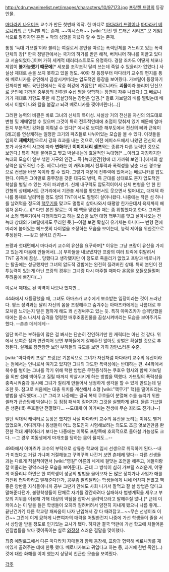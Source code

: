 http://cdn.myanimelist.net/images/characters/10/97173.jpg
[[프랑켄 프랑]]의 등장인물.

[[마다라키 나오미츠]] 교수가 만든 첫번째 역작. 한 마디로 [[마다라키 프랑]]이나 [[마다라키 베로니카]]의 큰 언니뻘 되는 존재. ~~빅시스터~~ [wiki:"던전 앤 드래곤 시리즈" 모 게임]식으로 말하자면 혼돈 + 악의 성향을 지녔다 할 수 있는 존재.

통칭 '늑대 가브릴'이라 불리는 여걸로서 본인을 따르는 폭력단체를 거느리고 있는 폭력단체의 장[* 한국 정발판에서는 국가의 허가를 받은 해적, 버커니어 하나를 이끌고 있다고 서술되었다.]이며 가히 세계적 테러리스트로도 유명하다. 경찰 조차도 어떻게 체포나 제압이 '''불가능했기 때문에'''[* 세포를 조각조각 달리 쓰는데 죽일 수 있을리가 없었다.] 사실상 제대로 손을 쓰지 못하고 있을 정도. 40화 첫 등장부터 마다라키 교수의 편지를 통해 베로니카를 유인해서 끔살시켜버리는 압도적인 등장을 보여줬다. 가브릴이 등장하기 전까지만 해도 육탄전에서는 작중 최강에 가깝던[* 베로니카도 '''괴물'''이라 불리며 단신으로 군인에 가까운 중무장의 전투원 수십 명을 양학하는 장면이 자주 나왔다.] 그 베로니카가 제대로 저항도 못한 채 끔살당하는 장면은 압권.[* 칼로 가브릴의 배를 찔렀는데 배에서 이빨이 나와 칼을 붙잡고 되려 베로니카를 찢어버린다(...)]

그러한 능력의 비결은 바로 그녀의 신체의 특이성. 사실상 거의 전신을 자신의 의도대로 변형 및 재배열할 수 있으며 그것이 특히 전투적인데에 초점이 맞춰져 있기 때문에 얼마든지 부분적인 강화를 이뤄낼 수 있다[* 예시로 보여준 해부도에서 전신의 뼈와 근육이 [레고]를 연상케하는 일정한 크기의 파츠들로 나뉘어있는 모습을 볼 수 있다. 이것들을 임의로 '''재배치'''함으로서 강화 효과를 내는 것으로, 이전 에피소드에서 나왔던 전신의 세포가 사용자의 사고에 따라 '''변화'''하던 '''이미지너리 셀프'''와는 종류가 다른 능력인 것으로 보인다.] 특히 적을 물어뜯고 찢고 박살내는데 효율적인 늑대형[* ...이라고 자칭하지만 늑대의 모습이 일부 섞인 거구의 인간... 즉 [늑대인간]형에 더 가까워 보인다.]에서의 살상력은 압도적인 수준. 베로니카는 이 캐릭터에서 전투력과 폭력성를 낮춘 대신 경호용으로 컨셉을 바꾼 쪽이라 할 수 있다. 그렇기 때문에 전투력에 있어서는 베로니카를 압도한다. 이쪽은 그야말로 중무장을 갖춘 대규모 병력, 즉 군대를 상대로도 혼자 압도적인 학살을 벌일 수 있는 가히 파괴병기. 신체 내구력도 압도적이어서 신체 변형을 안 한 인간형의 상태에서도 근거리에서 기관총 세례를 맞으면서도 웃으면서 털어내고, 대저택 하나를 통채로 날려먹을 정도 양의 TNT에서도 멀쩡히 살아나왔다. 나중에는 작은 섬 하나를 날려먹을 정도의 [[핵무기]]를 맞고도 멀쩡히 살아나와서 태평양 한가운데서 육지까지 헤엄쳐 온다.(...)[* 다만 본인 말로는 이 때 핵을 맞았을 때는 좀 위험했다고 한다. 그러면서 소형 핵무기여서 다행이었다고 하는 모습을 보면 대형 핵무기를 맞고 살아나오는 건 늑대 상태의 가브릴에게도 무리인 듯.]--이걸 보면 확실히 유기체는 아니다-- 변형 전에 머리에 붙어있는 헤드셋의 다이얼을 조정하는 모습을 보이는데, 능력 제어을 위한것으로 추정된다. ~~갖고 싶어요 간지~~

프랑과 첫대면에서 마다라키 교수의 유산을 요구하며[* 이유는 그냥 프랑이 유산을 가지고 있는게 마음에 안들어서(...)] 부하들을 내보냈지만 프랑의 여러 트릭에 휘말려서 TNT 공격에 끔살... 당했다고 생각됐지만 이 정도로 죽을리가 없었고 프랑과 베로니카는 탈출에는 성공했지만 그녀의 압도적 강함에는 완전히 질려버린 상태. 특히 본인이 전투능력이 있는게 아닌 프랑의 경우는 그녀랑 다시 마주칠 때마다 온몸을 오들오들떨며 두려움에 빠진다(...)


이로서 제대로 된 악역이 나오나 했지만...


44화에서 재등장했을 때, 그녀도 아마츠카 교수에게 보호받는 입장이라는 것이 드러났다. 평소 성격과는 달리 자신의 몸을 조정해주고 숨겨주는 아마츠카에게는 나름대로 부모처럼 느끼는지 말은 험하게 해도 꽤 신경써주고 있는 듯. 특히 아마츠카가 습격당했을 때에는 몸소 나서서 습격을 명령한 배후조종인물을 끔살시켜버리는 모습을 보여주기도 했다. --츤츤 데레데레--

일단 따르는 부하들이 많은 걸 봐서는 단순히 잔인하기만 한 캐릭터는 아닌 것 같다. 위에서 보여준 점과 연관지어 보면 부하들에게 잘해주진 않아도 상벌은 확실할 것으로 추정된다. 실제로 잠깐잠깐 보인 부하들의 규모를 보면 가히 감탄스러운 수준.

[wiki:"마다라키 프랑" 프랑]은 기본적으로 그녀가 자신처럼 마다라키 교수의 유산이라는 점에서는 언니로서 여기고 있지만 그녀의 과도한 폭력성에는 반대하는 편. 44화에서 복수를 벌이는 그녀를 막기 위해 택한 방법은 무한증식하는 쿠호우 형사와 함께 가브릴을 외딴 섬에 박아두고 질릴 때까지 학살시키게 하는 방법을 택했다. 가브릴의 폭력성을 충족시켜줌과 동시에 그녀가 질리게 만들어서 냉정하게 생각을 할 수 있게 만드는데 일조한 듯. 참고로 처음에는 대충 위치를 계산해서 소형 [wiki:"핵무기" 핵]을 떨어뜨리는 방법을 생각했다(...) [* 그리고 나중에는 결국 복제 쿠호들이 분열해 수를 늘리기 위한 셸터가 급습당해 박살나는 등 점점 패색이 짙어지자 그것을 실행하게 된다. 물론 가브릴은 생존(!!!) 쿠호들만 전멸했다... --도대체 이 아가씨는 전생에 무슨 죄라도 진거냐--]

일단 적대적 캐릭터로 등장은 했지만 사실 마다라키 교수의 유산을 노리는 이유도 별거 없었으며, 어디까지나 동생들이 어느 정도인지 시험해보려는 의도도 조금 엿보인만큼 완전한 적대 캐릭이라기 보다는 나중에는 이쪽도 프랑쪽에 호의적으로 돌아설 가능성도 크다. --그 경우 여동생에게 마개조를 당하는 몸이 될지도...--

49화에서 아마츠카 교수의 부탁으로 상류층 학교에 임시 선생으로 취직하게 된다.--내가 미쳤다고 거길 가냐며 거절해놓고 꾸역꾸역 나간거 보면 츤데레 맞다-- 다른 선생들과는 다르게 직설적이면서 [wiki:"영길" 어른의 세계에 걸맞는 조언을 해주고, 애들이랑 잘 어울리는 경악스러운 모습을 보여준다]...근데 그 방식이 심히 가브릴 스러운게, 어떻게 어울리냐 하면은 한 여학생이 성공의 방법을 물어보자 돈 많은 정치가나 사업가 애를 가진뒤 협박하라고 말해준다던가, 공부좀 알려달라는 학생들에게 니네 어차피 돈많고 빽좋은 양반들 자식들이니까 공부 그딴거 안해도 사회 나가서 잘먹고 잘 살 방법은 많다고 말해준다던가, 불량학생들이 단체로 자기를 강간하려다 실패하자 범행계획을 세우고 부모의 지위를 이용해 가해 대상의 약점을 잡아서 굴려먹으라고 말해주질 않나,[* 근데 이 캐이스는 이 말을 들은 학생들이 오히려 질려버려서 얌전히 지내게 됐으니 나름 좋게...끝난건가?] 다른 학교랑 패싸움이 나자 난입해서 걍 다 때려잡고...~~무슨 선생이죠 이건~~ 그런데 이게 묘하게 나쁜여자의 매력을 어필한건지 나중에 가선 학생들이 줄을 서서 상담을 받을 정도로 인기있는 교사가 됐다. 하지만 결국 막판에 가선 학교에 처들어온 인질범들을 싹다 찢어죽이는 실로 [[와장창]] 스러운 결말을 맞이했다.  

최종 에필로그에서 다른 마다라키 자매들과 함께 등장해, 프랑과 협력해 베로니카를 재미있게 골려주는 데에 한몫 했다. 베로니카보고 귀엽다고 하는 등, 과거에 한번 죽인(...)것에 대한 화해를 이미 했는지 상당히 친근한 모습을 보여줬다.

[[각주]]
